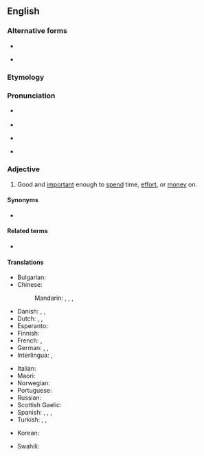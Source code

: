 {{also|worth while}}
==English==

===Alternative forms===
* {{l|en|worth while}}
* {{l|en|worthwile}} {{qualifier|archaic}}

===Etymology===
{{compound|en|worth|while}}

===Pronunciation===
* {{a|UK|in accents with the [[wine-whine merger]]}} {{IPA|en|/wɜː(ɹ)θˈwaɪl/}}
* {{audio|en|LL-Q1860 (eng)-Vealhurl-worthwhile.wav|Audio (RP)}}
* {{a|UK|in accents without the merger}} {{IPA|en|/wɜː(ɹ)θˈʍaɪl/}}
* {{rhymes|en|aɪl|s=2}}

===Adjective===
{{en-adj}}

# Good and [[important]] enough to [[spend]] time, [[effort]], or [[money]] on.
#: {{ux|en|Doing volunteer work to help others is truly '''worthwhile'''.}}

====Synonyms====
* {{l|en|worth it}}

====Related terms====
* {{l|en|worth one’s while}}

====Translations====
{{trans-top|good and important enough to spend time, effort, or money on}}
* Bulgarian: {{t|bg|който си струва}}
* Chinese:
*: Mandarin: {{t+|cmn|值得|tr=zhídé}}, {{t+|cmn|划算|tr=huásuàn}}, {{t+|cmn|划得來}}, {{t+|cmn|划得来|tr=huádelái}}
* Danish:  {{t|da|umagen værd}}, {{t|da|svarer sig}}, {{t|da|betaler sig}}
* Dutch: {{t|nl|de moeite lonend}}, {{t|nl|de moeite waard}}, {{t+|nl|waardevol}}
* Esperanto: {{t+|eo|inda}}
* Finnish: {{t|fi|vaivan arvoinen}}
* French: {{t|fr|[[de]] [[valeur]]}}, {{t|fr|[[valant]] [[la]] [[peine]]}}
* German: {{t+|de|lohnend}}, {{t+|de|wertvoll}}, {{t+|de|sinnvoll}}
* Interlingua: {{t|ia|[[de]] [[valor]]}}, {{t|ia|[[que]] [[vale]] [[le]] [[pena]]}}
{{trans-mid}}
* Italian: {{t|it|[[che]] [[vale]] [[la]] [[pena]]}}
* Maori: {{t|mi|whaihua}}
* Norwegian: {{t|no|umaken verd}}
* Portuguese: {{t+|pt|vantajoso}}
* Russian: {{t+|ru|сто́ящий}}
* Scottish Gaelic: {{t|gd|fiach}}
* Spanish: {{t|es|[[de]] [[valor]]}}, {{t|es|[[que]] [[vale]] [[la]] [[pena]]}}, {{t|es|[[que]] [[merece]] [[la]] [[pena]]}}, {{t|es|[[que]] [[compensa]] [[el]] [[esfuerzo]]}}
* Turkish: {{t+|tr|değer}}, {{t+|tr|faydalı}}, {{t+|tr|yararlı}}
{{trans-bottom}}

{{checktrans-top}}
* Korean: {{t-check|ko|값지다}}
{{trans-mid}}
* Swahili: {{t+check|sw|dhamana}}
{{trans-bottom}}